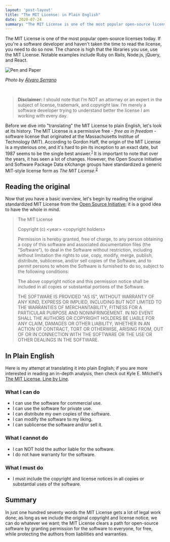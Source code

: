 ```yaml
---
layout: 'post-layout'
title: "The MIT License: in Plain English"
date: 2020-07-24
summary: "The MIT License is one of the most popular open-source licenses today. If you're a software developer and haven't taken the time to read the license, you need to do so now."
---
```



The MIT License is one of the most popular open-source licenses today. If you're a software developer and haven't taken the time to read the license, you need to do so now. The chance is high that the libraries you use, use the MIT License. Notable examples include Ruby on Rails, Node.js, jQuery, and React.

<Image src="/static/img/mit-license-in-plain-english/alvaro-serrano-pen-and-paper.jpg" height={800} width={1200} priority={true} alt="Pen and Paper" />

*Photo by [Álvaro Serrano](https://unsplash.com/@alvaroserrano)*

<br />

> **Disclaimer:** I should note that I’m NOT an attorney or an expert in the subject of license, trademark, and copyright law. I’m merely a software developer trying to understand better the license I am working with every day.

Before we dive into "translating" the MIT License to plain English, let's look at its history. The MIT License is a permissive free - *free as in freedom* - software license that originated at the Massachusetts Institue of Technology (MIT). According to Gordon Haff, the origin of the MIT License is a mysterious one, and it's hard to pin its inception to an exact date, but 1987 seems to be the single best answer.<sup>[1](https://opensource.com/article/19/4/history-mit-license)</sup> It is important to note that over the years, it has seen a lot of changes. However, the Open Source Initiative and Software Package Data eXchange groups have standardized a generic MIT-style license form as *The MIT License*.<sup>[2](https://writing.kemitchell.com/2016/09/21/MIT-License-Line-by-Line.html)</sup>

## Reading the original

Now that you have a basic overview, let's begin by reading the original standardized MIT License from the [Open Source Initiative](https://opensource.org/licenses/MIT); it is a good idea to have the whole in mind.

> The MIT License
>
> Copyright (c) <year\> <copyright holders\>
>
> Permission is hereby granted, free of charge, to any person obtaining a copy of this software and associated documentation files (the “Software”), to deal in the Software without restriction, including without limitation the rights to use, copy, modify, merge, publish, distribute, sublicense, and/or sell copies of the Software, and to permit persons to whom the Software is furnished to do so, subject to the following conditions:
>
> The above copyright notice and this permission notice shall be included in all copies or substantial portions of the Software.
>
> THE SOFTWARE IS PROVIDED "AS IS", WITHOUT WARRANTY OF ANY KIND, EXPRESS OR IMPLIED, INCLUDING BUT NOT LIMITED TO THE WARRANTIES OF MERCHANTABILITY, FITNESS FOR A PARTICULAR PURPOSE AND NONINFRINGEMENT. IN NO EVENT SHALL THE AUTHORS OR COPYRIGHT HOLDERS BE LIABLE FOR ANY CLAIM, DAMAGES OR OTHER LIABILITY, WHETHER IN AN ACTION OF CONTRACT, TORT OR OTHERWISE, ARISING FROM, OUT OF OR IN CONNECTION WITH THE SOFTWARE OR THE USE OR OTHER DEALINGS IN THE SOFTWARE.

## In Plain English

Here is my attempt at translating it into plain English; if you are more interested in reading an in-depth analysis, then check out Kyle E. Mitchell's [The MIT License, Line by Line](https://writing.kemitchell.com/2016/09/21/MIT-License-Line-by-Line.html).

### What I can do

- I can use the software for commercial use.
- I can use the software for private use.
- I can distribute my own copies of the software.
- I can modify the software to my liking.
- I can sublicense the software and/or sell it.

### What I cannot do

- I can NOT hold the author liable for the software.
- I do not have warranty for the software.

### What I must do

- I must include the copyright and license notices in all copies or substantial uses of the software.

## Summary

In just one hundred seventy words the MIT License gets a lot of legal work done; as long as we include the original copyright and license notice, we can do whatever we want; the MIT License clears a path for open-source software by granting permission for the software to everyone, for free, while protecting the authors from liabilities and warranties.
